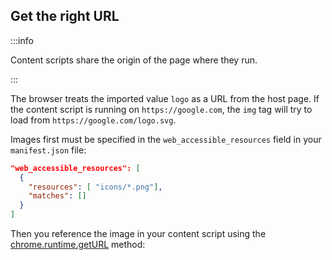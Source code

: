 
## Get the right URL

:::info

<!-- Add link to Chrome Dev Docs -->

Content scripts share the origin of the page where they run.

:::

The browser treats the imported value `logo` as a URL from the host page. If the
content script is running on `https://google.com`, the `img` tag will
try to load from `https://google.com/logo.svg`.

Images first must be specified in the `web_accessible_resources` field in your `manifest.json` file:


```json title="manifest.json"
"web_accessible_resources": [
  {
    "resources": [ "icons/*.png"],
    "matches": []
  }
]
```

Then you reference the image in your content script using the [chrome.runtime.getURL](https://developer.mozilla.org/en-US/docs/Mozilla/Add-ons/WebExtensions/API/runtime/getURL) method:

<ImageCodeBlock framework={props.framework} />

